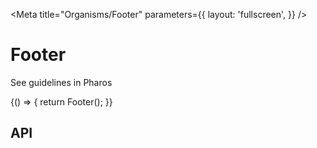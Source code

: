 

<Meta
  title="Organisms/Footer"
  parameters={{
    layout: 'fullscreen',
  }}
/>

# Footer

<pharos-link href="https://pharos.jstor.org/components/footer" target="_blank">See guidelines in Pharos</pharos-link>

<Canvas>
  <Story name="Base" parameters={{ chromatic: { viewports: [320, 1024, 1200] } }}>
    {() => {
      return Footer();
    }}
  </Story>
</Canvas>

## API

<ArgsTable of="pharos-footer" />
